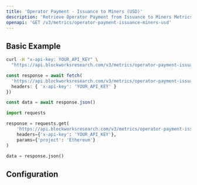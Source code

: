 ```yaml
---
title: 'Operator Payment - Issuance to Miners (USD)'
description: 'Retrieve Operator Payment from Issuance to Miners Metrics in USD'
openapi: 'GET /v3/metrics/operator-payment-issuance-miners-usd'
---
```



<Endpoint method="GET" path="/v3/metrics/operator-payment-issuance-miners-usd" />

## Basic Example

<CodeGroup>

```bash cURL
curl -H "x-api-key: YOUR_API_KEY" \
  "https://api.blockworksresearch.com/v3/metrics/operator-payment-issuance-miners-usd?project=Ethereum"
```

```typescript TypeScript
const response = await fetch(
  'https://api.blockworksresearch.com/v3/metrics/operator-payment-issuance-miners-usd?project=Ethereum', {
  headers: { 'x-api-key': 'YOUR_API_KEY' }
})

const data = await response.json()
```

```python Python
import requests

response = requests.get(
    'https://api.blockworksresearch.com/v3/metrics/operator-payment-issuance-miners-usd',
    headers={'x-api-key': 'YOUR_API_KEY'},
    params={'project': 'Ethereum'}
)

data = response.json()
```

</CodeGroup>


<GenericResponse />

## Configuration

<QueryParams />